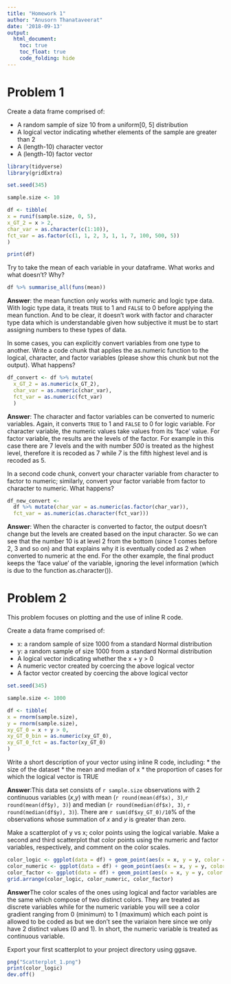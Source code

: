 ```yaml
---
title: "Homework 1"
author: "Anusorn Thanataveerat"
date: '2018-09-13'
output:
  html_document:
    toc: true
    toc_float: true
    code_folding: hide
---
```


# Problem 1

Create a data frame comprised of:

* A random sample of size 10 from a uniform[0, 5] distribution
* A logical vector indicating whether elements of the sample are greater than 2
* A (length-10) character vector
* A (length-10) factor vector
```r
library(tidyverse)
library(gridExtra)
```
```r
set.seed(345)

sample.size <- 10

df <- tibble(
x = runif(sample.size, 0, 5),
x_GT_2 = x > 2,
char_var = as.character(c(1:10)),
fct_var = as.factor(c(1, 1, 2, 3, 1, 1, 7, 100, 500, 5))
)

print(df)
```

Try to take the mean of each variable in your dataframe. What works and what doesn’t? Why?
```r
df %>% summarise_all(funs(mean))
```
**Answer**: the mean function only works with numeric and logic type data. With logic type data, it treats `TRUE` to 1 and `FALSE` to 0 before applying the mean function. And to be clear, it doesn't work with factor and character type data which is understandable given how subjective it must be to start assigning numbers to these types of data.

In some cases, you can explicitly convert variables from one type to another. Write a code chunk that applies the as.numeric function to the logical, character, and factor variables (please show this chunk but not the output). What happens? 
```r
df_convert <- df %>% mutate(
  x_GT_2 = as.numeric(x_GT_2),
  char_var = as.numeric(char_var),
  fct_var = as.numeric(fct_var)
  )
```
**Answer**: The character and factor variables can be converted to numeric variables.
Again, it converts `TRUE` to 1 and `FALSE` to 0 for logic variable. For character variable, the numeric values take values from its 'face' value. For factor variable, the results are the levels of the factor. For example in this case there are 7 levels and the with number *500* is treated as the highest level, therefore it is recoded as 7 while *7* is the fifth highest level and is recoded as 5.

In a second code chunk, convert your character variable from character to factor to numeric; similarly, convert your factor variable from factor to character to numeric. What happens?
```r
df_new_convert <-
  df %>% mutate(char_var = as.numeric(as.factor(char_var)),
  fct_var = as.numeric(as.character(fct_var)))
```
**Answer**: When the character is converted to factor, the output doesn't change but the levels are created based on the input character. So we can see that the number 10 is at level 2 from the bottom (since 1 comes before 2, 3 and so on) and that explains why it is eventually coded as 2 when converted to numeric at the end. For the other example, the final product keeps the 'face value' of the variable, ignoring the level information (which is due to the function as.character()).

# Problem 2

This problem focuses on plotting and the use of inline R code.

Create a data frame comprised of:

* x: a random sample of size 1000 from a standard Normal distribution
* y: a random sample of size 1000 from a standard Normal distribution
* A logical vector indicating whether the x + y > 0
* A numeric vector created by coercing the above logical vector
* A factor vector created by coercing the above logical vector
```r
set.seed(345)

sample.size <- 1000

df <- tibble(
x = rnorm(sample.size),
y = rnorm(sample.size),
xy_GT_0 = x + y > 0,
xy_GT_0_bin = as.numeric(xy_GT_0),
xy_GT_0_fct = as.factor(xy_GT_0)
)
```

Write a short description of your vector using inline R code, including: * the size of the dataset * the mean and median of x * the proportion of cases for which the logical vector is TRUE

**Answer**:This data set consists of `r sample.size` observations with 2 continuous variables (_x_,_y_) with mean (`r round(mean(df$x), 3)`,`r round(mean(df$y), 3)`) and median (`r round(median(df$x), 3)`, `r round(median(df$y), 3)`). There are `r sum(df$xy_GT_0)/10`% of the observations whose summation of _x_ and _y_ is greater than zero. 

Make a scatterplot of y vs x; color points using the logical variable. Make a second and third scatterplot that color points using the numeric and factor variables, respectively, and comment on the color scales.
```r
color_logic <- ggplot(data = df) + geom_point(aes(x = x, y = y, color = xy_GT_0))
color_numeric <- ggplot(data = df) + geom_point(aes(x = x, y = y, color = xy_GT_0_bin))
color_factor <- ggplot(data = df) + geom_point(aes(x = x, y = y, color = xy_GT_0_fct))
grid.arrange(color_logic, color_numeric, color_factor)
```
**Answer**The color scales of the ones using logical and factor variables are the same which compose of two distinct colors. They are treated as discrete variables while for the numeric variable you will see a color gradient ranging from 0 (minimum) to 1 (maximum) which each point is allowed to be coded as but we don't see the variaion here since we only have 2 distinct values (0 and 1). In short, the numeric variable is treated as continuous variable. 

Export your first scatterplot to your project directory using ggsave.
```r
png("Scatterplot_1.png")
print(color_logic)
dev.off()
```




